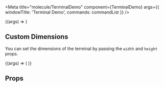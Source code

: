 

<Meta
  title="molecule/TerminalDemo"
  component={TerminalDemo}
  args={{
    windowTitle: 'Terminal Demo',
    commands: commandList
  }}
/>

<Title type="ALPHA">Terminal demo</Title>

<Description of={TerminalDemo} />

<Canvas withSource="open">
  <Story name="Default">{(args) => <TerminalDemo {...args} />}</Story>
</Canvas>

## Custom Dimensions

You can set the dimensions of the terminal by passing the `width` and `height` props.

<Canvas withSource="open">
  <Story name="Custom Dimensions">
    {(args) => (
      <TerminalDemo
        {...args}
        width="300px"
        height="250px"
        commands={[commandList[0]]}
      />
    )}
  </Story>
</Canvas>

## Props

<ArgsTable of={TerminalDemo} />
